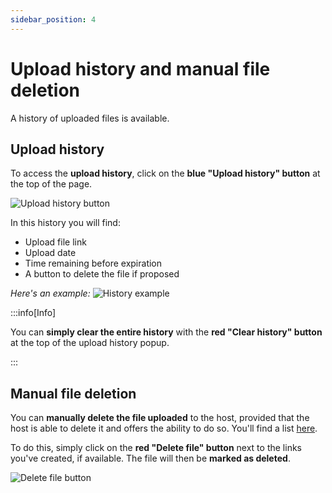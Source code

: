 ```yaml
---
sidebar_position: 4
---
```


# Upload history and manual file deletion

<head>
  <meta property="og:image" content="https://p-u.vercel.app/assets/meta_visual.png" />
  <meta name="og:url" content="https://polyuploader.vercel.app/installation-and-user-guide/upload-history-and-manual-deletion" />
  <meta name="twitter:card" content="summary_large_image" />
  <meta name="twitter:image" content="https://p-u.vercel.app/assets/meta_visual.png" />
  <meta name="og:description" content="Upload history and manual file deletion - PolyUploader. Upload your files remotely to different hosting sites." />
  <meta name="theme-color" content="#4f46e5" />
</head>

A history of uploaded files is available.

## Upload history

To access the **upload history**, click on the **blue "Upload history" button** at the top of the page.

![Upload history button](/img/upload-history-and-manual-file-deletion/upload_history_button.png)

In this history you will find:

- Upload file link
- Upload date
- Time remaining before expiration
- A button to delete the file if proposed

_Here's an example:_
![History example](/img/upload-history-and-manual-file-deletion/history_example.png)

:::info[Info]

You can **simply clear the entire history** with the **red "Clear history" button** at the top of the upload history popup.

:::

## Manual file deletion

You can **manually delete the file uploaded** to the host, provided that the host is able to delete it and offers the ability to do so. You'll find a list [here](/supported-hosts-and-capabilities).

To do this, simply click on the **red "Delete file" button** next to the links you've created, if available. The file will then be **marked as deleted**.

![Delete file button](/img/upload-history-and-manual-file-deletion/delete_file_button.png)